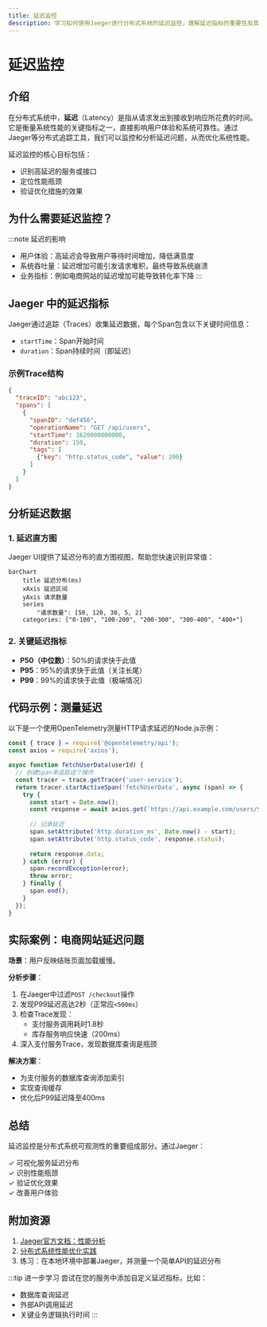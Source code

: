 ```yaml
---
title: 延迟监控
description: 学习如何使用Jaeger进行分布式系统的延迟监控，理解延迟指标的重要性及其分析方法。
---
```


# 延迟监控

## 介绍

在分布式系统中，**延迟**（Latency）是指从请求发出到接收到响应所花费的时间。它是衡量系统性能的关键指标之一，直接影响用户体验和系统可靠性。通过Jaeger等分布式追踪工具，我们可以监控和分析延迟问题，从而优化系统性能。

延迟监控的核心目标包括：
- 识别高延迟的服务或接口
- 定位性能瓶颈
- 验证优化措施的效果

## 为什么需要延迟监控？

:::note 延迟的影响
- 用户体验：高延迟会导致用户等待时间增加，降低满意度
- 系统吞吐量：延迟增加可能引发请求堆积，最终导致系统崩溃
- 业务指标：例如电商网站的延迟增加可能导致转化率下降
:::

## Jaeger 中的延迟指标

Jaeger通过追踪（Traces）收集延迟数据，每个Span包含以下关键时间信息：
- `startTime`：Span开始时间
- `duration`：Span持续时间（即延迟）

### 示例Trace结构

```json
{
  "traceID": "abc123",
  "spans": [
    {
      "spanID": "def456",
      "operationName": "GET /api/users",
      "startTime": 1620000000000,
      "duration": 150,
      "tags": [
        {"key": "http.status_code", "value": 200}
      ]
    }
  ]
}
```

## 分析延迟数据

### 1. 延迟直方图

Jaeger UI提供了延迟分布的直方图视图，帮助您快速识别异常值：

```mermaid
barChart
    title 延迟分布(ms)
    xAxis 延迟区间
    yAxis 请求数量
    series
        "请求数量": [50, 120, 30, 5, 2]
    categories: ["0-100", "100-200", "200-300", "300-400", "400+"]
```

### 2. 关键延迟指标

- **P50（中位数）**：50%的请求快于此值
- **P95**：95%的请求快于此值（关注长尾）
- **P99**：99%的请求快于此值（极端情况）

## 代码示例：测量延迟

以下是一个使用OpenTelemetry测量HTTP请求延迟的Node.js示例：

```javascript
const { trace } = require('@opentelemetry/api');
const axios = require('axios');

async function fetchUserData(userId) {
  // 创建Span来追踪这个操作
  const tracer = trace.getTracer('user-service');
  return tracer.startActiveSpan('fetchUserData', async (span) => {
    try {
      const start = Date.now();
      const response = await axios.get(`https://api.example.com/users/${userId}`);
      
      // 记录延迟
      span.setAttribute('http.duration_ms', Date.now() - start);
      span.setAttribute('http.status_code', response.status);
      
      return response.data;
    } catch (error) {
      span.recordException(error);
      throw error;
    } finally {
      span.end();
    }
  });
}
```

## 实际案例：电商网站延迟问题

**场景**：用户反映结账页面加载缓慢。

**分析步骤**：
1. 在Jaeger中过滤`POST /checkout`操作
2. 发现P99延迟高达2秒（正常应`<500ms`）
3. 检查Trace发现：
   - 支付服务调用耗时1.8秒
   - 库存服务响应快速（200ms）
4. 深入支付服务Trace，发现数据库查询是瓶颈

**解决方案**：
- 为支付服务的数据库查询添加索引
- 实现查询缓存
- 优化后P99延迟降至400ms

## 总结

延迟监控是分布式系统可观测性的重要组成部分。通过Jaeger：

✓ 可视化服务延迟分布<br />
✓ 识别性能瓶颈<br />
✓ 验证优化效果<br />
✓ 改善用户体验

## 附加资源

1. [Jaeger官方文档：性能分析](https://jaegertracing.io/docs/)
2. [分布式系统性能优化实践](https://example.com/perf-guide)
3. 练习：在本地环境中部署Jaeger，并测量一个简单API的延迟分布

:::tip 进一步学习
尝试在您的服务中添加自定义延迟指标，比如：
- 数据库查询延迟
- 外部API调用延迟
- 关键业务逻辑执行时间
:::